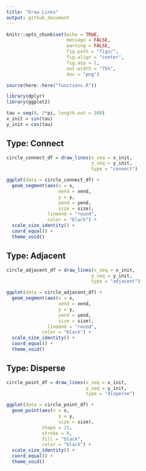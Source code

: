 ```yaml
---
title: "Draw Lines"
output: github_document
---
```


```r
knitr::opts_chunk$set(echo = TRUE,
                      message = FALSE,
                      warning = FALSE,
                      fig.path = "figs/",
                      fig.align = "center",
                      fig.asp = 1,
                      out.width = "75%",
                      dev = "png")
```

```r
source(here::here("functions.R"))
```

```r
library(dplyr)
library(ggplot2)
```


```r
tau = seq(0, 2*pi, length.out = 200)
x_init = sin(tau)
y_init = cos(tau)
```


## Type: Connect

```r
circle_connect_df = draw_lines(x_seq = x_init,
                               y_seq = y_init,
                               type = "connect")

ggplot(data = circle_connect_df) +
  geom_segment(aes(x = x,
                   xend = xend,
                   y = y,
                   yend = yend,
                   size = size),
               lineend = "round",
               color = "black") +
  scale_size_identity() +
  coord_equal() +
  theme_void()
```


## Type: Adjacent 

```r
circle_adjacent_df = draw_lines(x_seq = x_init,
                               y_seq = y_init,
                               type = "adjacent")

ggplot(data = circle_adjacent_df) +
  geom_segment(aes(x = x,
                   xend = xend,
                   y = y,
                   yend = yend,
                   size = size),
               lineend = "round",
             color = "black") +
  scale_size_identity() +
  coord_equal() +
  theme_void()
```


## Type: Disperse

```r
circle_point_df = draw_lines(x_seq = x_init,
                             y_seq = y_init,
                             type = "disperse")

ggplot(data = circle_point_df) +
  geom_point(aes(x = x,
                   y = y,
                   size = size),
             shape = 21,
             stroke = 0,
             fill = "black",
             color = "black") +
  scale_size_identity() +
  coord_equal() +
  theme_void()
```




